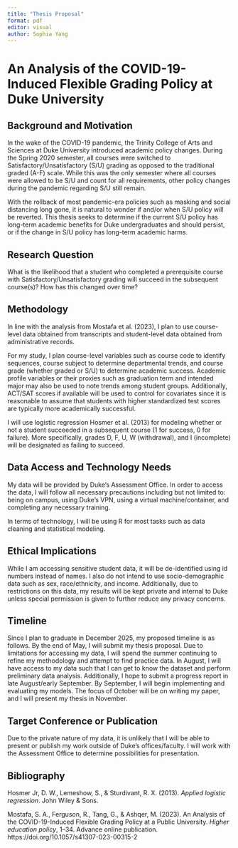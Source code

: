 ```yaml
---
title: "Thesis Proposal"
format: pdf
editor: visual
author: Sophia Yang
---
```


# An Analysis of the COVID-19-Induced Flexible Grading Policy at Duke University

## Background and Motivation

In the wake of the COVID-19 pandemic, the Trinity College of Arts and Sciences at Duke University introduced academic policy changes. During the Spring 2020 semester, all courses were switched to Satisfactory/Unsatisfactory (S/U) grading as opposed to the traditional graded (A-F) scale. While this was the only semester where all courses were allowed to be S/U and count for all requirements, other policy changes during the pandemic regarding S/U still remain.

With the rollback of most pandemic-era policies such as masking and social distancing long gone, it is natural to wonder if and/or when S/U policy will be reverted. This thesis seeks to determine if the current S/U policy has long-term academic benefits for Duke undergraduates and should persist, or if the change in S/U policy has long-term academic harms.

## Research Question

What is the likelihood that a student who completed a prerequisite course with Satisfactory/Unsatisfactory grading will succeed in the subsequent course(s)? How has this changed over time?

## Methodology

In line with the analysis from Mostafa et al. (2023), I plan to use course-level data obtained from transcripts and student-level data obtained from administrative records.

For my study, I plan course-level variables such as course code to identify sequences, course subject to determine departmental trends, and course grade (whether graded or S/U) to determine academic success. Academic profile variables or their proxies such as graduation term and intended major may also be used to note trends among student groups. Additionally, ACT/SAT scores if available will be used to control for covariates since it is reasonable to assume that students with higher standardized test scores are typically more academically successful.

I will use logistic regression Hosmer et al. (2013) for modeling whether or not a student succeeded in a subsequent course (1 for success, 0 for failure). More specifically, grades D, F, U, W (withdrawal), and I (incomplete) will be designated as failing to succeed.

## Data Access and Technology Needs

My data will be provided by Duke’s Assessment Office. In order to access the data, I will follow all necessary precautions including but not limited to: being on campus, using Duke’s VPN, using a virtual machine/container, and completing any necessary training.

In terms of technology, I will be using R for most tasks such as data cleaning and statistical modeling.

## Ethical Implications

While I am accessing sensitive student data, it will be de-identified using id numbers instead of names. I also do not intend to use socio-demographic data such as sex, race/ethnicity, and income. Additionally, due to restrictions on this data, my results will be kept private and internal to Duke unless special permission is given to further reduce any privacy concerns.

## Timeline

Since I plan to graduate in December 2025, my proposed timeline is as follows. By the end of May, I will submit my thesis proposal. Due to limitations for accessing my data, I will spend the summer continuing to refine my methodology and attempt to find practice data. In August, I will have access to my data such that I can get to know the dataset and perform preliminary data analysis. Additionally, I hope to submit a progress report in late August/early September. By September, I will begin implementing and evaluating my models. The focus of October will be on writing my paper, and I will present my thesis in November.

## Target Conference or Publication

Due to the private nature of my data, it is unlikely that I will be able to present or publish my work outside of Duke's offices/faculty. I will work with the Assessment Office to determine possibilities for presentation.

## Bibliography

Hosmer Jr, D. W., Lemeshow, S., & Sturdivant, R. X. (2013). *Applied logistic regression*. John Wiley & Sons.

Mostafa, S. A., Ferguson, R., Tang, G., & Ashqer, M. (2023). An Analysis of the COVID-19-Induced Flexible Grading Policy at a Public University. *Higher education policy*, 1–34. Advance online publication. https://doi.org/10.1057/s41307-023-00315-2
